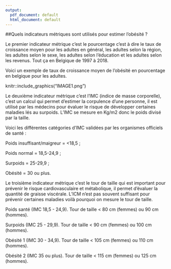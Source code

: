 ---
output:
  pdf_document: default
  html_document: default
---
##Quels indicateurs métriques sont utilisés pour estimer l’obésité ? 

Le premier indicateur métrique c’est le pourcentage c’est à dire le taux de croissance moyen pour les adultes en général, les adultes selon la région, les adultes selon le sexe, les adultes selon l’éducation et les adultes selon les revenus. Tout ça en Belgique de 1997 à 2018.  

Voici un exemple de taux de croissance moyen de l’obésité en pourcentage en belgique pour les adultes.

knitr::include_graphics("IMAGE1.png")

Le deuxième indicateur métrique c’est l’IMC (indice de masse corporelle), c’est un calcul qui permet d’estimer la corpulence d’une personne, il est utilisé par les médecins pour évaluer le risque de développer certaines maladies lés au surpoids. L’IMC se mesure en Kg/m2 donc le poids divisé par la taille. 

Voici les différentes catégories d’IMC validées par les organismes officiels de santé :

Poids insuffisant/maigreur = <18,5 ; 

Poids normal = 18,5-24,9 ; 

Surpoids = 25-29,9 ; 

Obésité = 30 ou plus. 

Le troisième indicateur métrique c’est le tour de taille qui est important pour prévenir le risque cardiovasculaire et métabolique, il permet d’évaluer la quantité de graisse viscérale. L’ICM n’est pas souvent suffisant pour prévenir certaines maladies voilà pourquoi on mesure le tour de taille. 

Poids santé (IMC 18,5 - 24,9). Tour de taille < 80 cm (femmes) ou 90 cm (hommes). 

Surpoids (IMC 25 - 29,9). Tour de taille < 90 cm (femmes) ou 100 cm (hommes). 

Obésité 1 (IMC 30 - 34,9). Tour de taille < 105 cm (femmes) ou 110 cm (hommes). 

Obésité 2 (IMC 35 ou plus). Tour de taille < 115 cm (femmes) ou 125 cm (hommes). 

